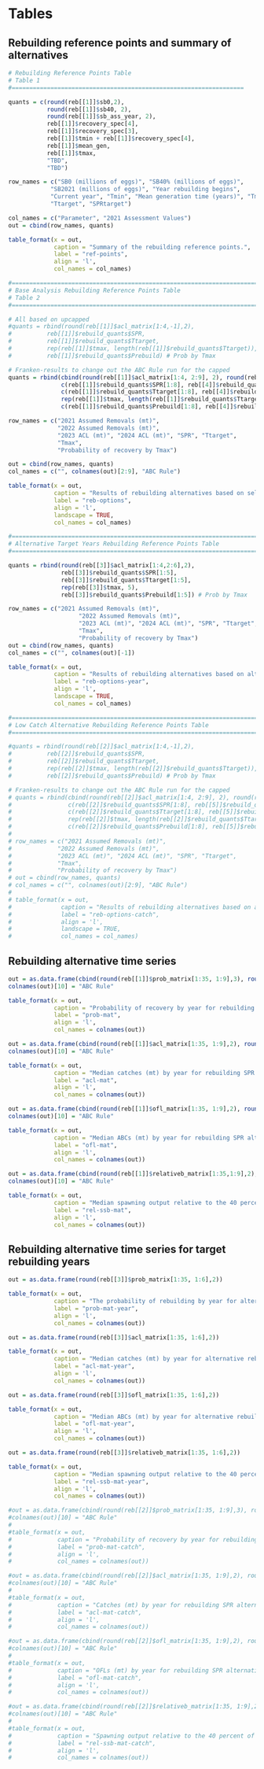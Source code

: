\clearpage
# Tables

## Rebuilding reference points and summary of alternatives

```r
# Rebuilding Reference Points Table
# Table 1
#==================================================================

quants = c(round(reb[[1]]$sb0,2), 
		   round(reb[[1]]$sb40, 2), 
		   round(reb[[1]]$sb_ass_year, 2),
		   reb[[1]]$recovery_spec[4],
		   reb[[1]]$recovery_spec[3], 
		   reb[[1]]$tmin + reb[[1]]$recovery_spec[4], 
		   reb[[1]]$mean_gen, 
		   reb[[1]]$tmax, 
		   "TBD",
		   "TBD")

row_names = c("SB0 (millions of eggs)", "SB40% (millions of eggs)", 
			"SB2021 (millions of eggs)", "Year rebuilding begins",
		    "Current year", "Tmin", "Mean generation time (years)", "Tmax", 
		    "Ttarget", "SPRtarget")

col_names = c("Parameter", "2021 Assessment Values")
out = cbind(row_names, quants)

table_format(x = out,
             caption = "Summary of the rebuilding reference points.",
             label = "ref-points",
             align = 'l',
             col_names = col_names)
```

\clearpage

```r
#==========================================================================
# Base Analysis Rebuilding Reference Points Table
# Table 2 
#=========================================================================

# All based on upcapped
#quants = rbind(round(reb[[1]]$acl_matrix[1:4,-1],2),
#		   reb[[1]]$rebuild_quants$SPR,
#		   reb[[1]]$rebuild_quants$Ttarget,
#		   rep(reb[[1]]$tmax, length(reb[[1]]$rebuild_quants$Ttarget)),
#		   reb[[1]]$rebuild_quants$Prebuild) # Prob by Tmax

# Franken-results to change out the ABC Rule run for the capped
quants = rbind(cbind(round(reb[[1]]$acl_matrix[1:4, 2:9], 2), round(reb[[4]]$acl_matrix[1:4, 10], 2)),
               c(reb[[1]]$rebuild_quants$SPR[1:8], reb[[4]]$rebuild_quants$SPR[9]),
               c(reb[[1]]$rebuild_quants$Ttarget[1:8], reb[[4]]$rebuild_quants$Ttarget[9]),
               rep(reb[[1]]$tmax, length(reb[[1]]$rebuild_quants$Ttarget)),
               c(reb[[1]]$rebuild_quants$Prebuild[1:8], reb[[4]]$rebuild_quants$Prebuild[9])) # Prob by Tmax

row_names = c("2021 Assumed Removals (mt)", 
			  "2022 Assumed Removals (mt)",
			  "2023 ACL (mt)", "2024 ACL (mt)", "SPR", "Ttarget", 
			  "Tmax",
			  "Probability of recovery by Tmax")

out = cbind(row_names, quants)
col_names = c("", colnames(out)[2:9], "ABC Rule")

table_format(x = out,
             caption = "Results of rebuilding alternatives based on selection of an SPR target or year for 50 percent probability of recovery based on the assumed removals for 2021-22. The SPR value for the ABC Rule is lower than 0.50 since this value represents the average SPR value applied across the projection period based on the time-varying buffer.",
             label = "reb-options",
             align = 'l',
             landscape = TRUE,
             col_names = col_names)
```


```r
#========================================================================================
# Alternative Target Years Rebuilding Reference Points Table
#========================================================================================

quants = rbind(round(reb[[3]]$acl_matrix[1:4,2:6],2),
               reb[[3]]$rebuild_quants$SPR[1:5],
               reb[[3]]$rebuild_quants$Ttarget[1:5],
               rep(reb[[3]]$tmax, 5),
               reb[[3]]$rebuild_quants$Prebuild[1:5]) # Prob by Tmax

row_names = c("2021 Assumed Removals (mt)", 
                    "2022 Assumed Removals (mt)",
                    "2023 ACL (mt)", "2024 ACL (mt)", "SPR", "Ttarget", 
                    "Tmax",
                    "Probability of recovery by Tmax")
out = cbind(row_names, quants)
col_names = c("", colnames(out)[-1])

table_format(x = out,
             caption = "Results of rebuilding alternatives based on alternative target rebuilding years based on 50 percent probability of recovery.",
             label = "reb-options-year",
             align = 'l',
             landscape = TRUE,
             col_names = col_names)
```


```r
#=========================================================================================
# Low Catch Alternative Rebuilding Reference Points Table
#=========================================================================================

#quants = rbind(round(reb[[2]]$acl_matrix[1:4,-1],2),
#		   reb[[2]]$rebuild_quants$SPR,
#		   reb[[2]]$rebuild_quants$Ttarget,
#		   rep(reb[[2]]$tmax, length(reb[[2]]$rebuild_quants$Ttarget)),
#		   reb[[2]]$rebuild_quants$Prebuild) # Prob by Tmax

# Franken-results to change out the ABC Rule run for the capped
# quants = rbind(cbind(round(reb[[2]]$acl_matrix[1:4, 2:9], 2), round(reb[[5]]$acl_matrix[1:4, 10], 2)),
#                c(reb[[2]]$rebuild_quants$SPR[1:8], reb[[5]]$rebuild_quants$SPR[9]),
#                c(reb[[2]]$rebuild_quants$Ttarget[1:8], reb[[5]]$rebuild_quants$Ttarget[9]),
#                rep(reb[[2]]$tmax, length(reb[[2]]$rebuild_quants$Ttarget)),
#                c(reb[[2]]$rebuild_quants$Prebuild[1:8], reb[[5]]$rebuild_quants$Prebuild[9])) # Prob by Tmax
# 
# row_names = c("2021 Assumed Removals (mt)", 
# 			  "2022 Assumed Removals (mt)",
# 			  "2023 ACL (mt)", "2024 ACL (mt)", "SPR", "Ttarget", 
# 			  "Tmax",
# 			  "Probability of recovery by Tmax")
# out = cbind(row_names, quants)
# col_names = c("", colnames(out)[2:9], "ABC Rule")
# 
# table_format(x = out,
#              caption = "Results of rebuilding alternatives based on alternative SPR targets resulting in 50 percent probability of recovery by the target # year listed based on the assumed removals for 2021-22. The SPR value for the ABC Rule is lower than 0.50 since this value represents the # average SPR value applied across the projection period based on the time-varying ",
#              label = "reb-options-catch",
#              align = 'l',
#              landscape = TRUE,
#              col_names = col_names)
```


\clearpage

## Rebuilding alternative time series 

```r

out = as.data.frame(cbind(round(reb[[1]]$prob_matrix[1:35, 1:9],3), round(reb[[4]]$prob_matrix[1:35, 10], 3)))
colnames(out)[10] = "ABC Rule"

table_format(x = out,
             caption = "Probability of recovery by year for rebuilding SPR alternatives assuming removals of 90.8 and 88.9 mt in 2021 and 2022, respectively.",
             label = "prob-mat",
             align = 'l',
             col_names = colnames(out))
```


```r

out = as.data.frame(cbind(round(reb[[1]]$acl_matrix[1:35, 1:9],2), round(reb[[4]]$acl_matrix[1:35, 10],2)))
colnames(out)[10] = "ABC Rule"

table_format(x = out,
             caption = "Median catches (mt) by year for rebuilding SPR alternatives assuming removals of 90.8 and 88.9 mt in 2021 and 2022, respectively.",
             label = "acl-mat",
             align = 'l',
             col_names = colnames(out))
```


```r

out = as.data.frame(cbind(round(reb[[1]]$ofl_matrix[1:35, 1:9],2), round(reb[[4]]$ofl_matrix[1:35, 10],2)))
colnames(out)[10] = "ABC Rule"

table_format(x = out,
             caption = "Median ABCs (mt) by year for rebuilding SPR alternatives assuming removals of 90.8 and 88.9 mt in 2021 and 2022, respectively.",
             label = "ofl-mat",
             align = 'l',
             col_names = colnames(out))
```


```r

out = as.data.frame(cbind(round(reb[[1]]$relativeb_matrix[1:35,1:9],2), round(reb[[4]]$relativeb_matrix[1:35, 10], 2)))
colnames(out)[10] = "ABC Rule"

table_format(x = out,
             caption = "Median spawning output relative to the 40 percent of unfished spawning output target by year for rebuilding SPR alternatives assuming removals of 90.8 and 88.9 mt in 2021 and 2022, respectively. ",
             label = "rel-ssb-mat",
             align = 'l',
             col_names = colnames(out))
```

\clearpage

## Rebuilding alternative time series for target rebuilding years

```r

out = as.data.frame(round(reb[[3]]$prob_matrix[1:35, 1:6],2))

table_format(x = out,
             caption = "The probability of rebuilding by year for alternative rebuilding target years assuming removals of 90.8 and 88.9 mt in 2021 and 2022, respectively.",
             label = "prob-mat-year",
             align = 'l',
             col_names = colnames(out))
```

```r

out = as.data.frame(round(reb[[3]]$acl_matrix[1:35, 1:6],2))

table_format(x = out,
             caption = "Median catches (mt) by year for alternative rebuilding target years assuming removals of 90.8 and 88.9 mt in 2021 and 2022, respectively.",
             label = "acl-mat-year",
             align = 'l',
             col_names = colnames(out))
```

```r

out = as.data.frame(round(reb[[3]]$ofl_matrix[1:35, 1:6],2))

table_format(x = out,
             caption = "Median ABCs (mt) by year for alternative rebuilding target years assuming removals of 90.8 and 88.9 mt in 2021 and 2022, respectively.",
             label = "ofl-mat-year",
             align = 'l',
             col_names = colnames(out))
```


```r

out = as.data.frame(round(reb[[3]]$relativeb_matrix[1:35, 1:6],2))

table_format(x = out,
             caption = "Median spawning output relative to the 40 percent of unfished spawning output target by year for alternative rebuilding targets assuming removals of 90.8 and 88.9 mt in 2021 and 2022, respectively.",
             label = "rel-ssb-mat-year",
             align = 'l',
             col_names = colnames(out))
```


\clearpage


```r

#out = as.data.frame(cbind(round(reb[[2]]$prob_matrix[1:35, 1:9],3), round(reb[[5]]$prob_matrix[1:35, 10])))
#colnames(out)[10] = "ABC Rule"
#
#table_format(x = out,
#             caption = "Probability of recovery by year for rebuilding SPR alternatives assuming removals of 50 mt in 2021 and 2022, respectively.",
#             label = "prob-mat-catch",
#             align = 'l',
#             col_names = colnames(out))
```


```r

#out = as.data.frame(cbind(round(reb[[2]]$acl_matrix[1:35, 1:9],2), round(reb[[2]]$acl_matrix[1:35, 10],2)))
#colnames(out)[10] = "ABC Rule"
#
#table_format(x = out,
#             caption = "Catches (mt) by year for rebuilding SPR alternatives assuming removals of 50 mt in 2021 and 2022, respectively.",
#             label = "acl-mat-catch",
#             align = 'l',
#             col_names = colnames(out))
```

```r

#out = as.data.frame(cbind(round(reb[[2]]$ofl_matrix[1:35, 1:9],2), round(reb[[2]]$ofl_matrix[1:35, 10],2)))
#colnames(out)[10] = "ABC Rule"
#
#table_format(x = out,
#             caption = "OFLs (mt) by year for rebuilding SPR alternatives assuming removals of 50 mt in 2021 and 2022, respectively.",
#             label = "ofl-mat-catch",
#             align = 'l',
#             col_names = colnames(out))
```


```r

#out = as.data.frame(cbind(round(reb[[2]]$relativeb_matrix[1:35, 1:9],2), round(reb[[2]]$relativeb_matrix[1:35, 10],2)))
#colnames(out)[10] = "ABC Rule"
#
#table_format(x = out,
#             caption = "Spawning output relative to the 40 percent of unfished spawning output target by year for rebuilding SPR alternatives assuming #removals of 50 mt in 2021 and 2022, respectively.",
#             label = "rel-ssb-mat-catch",
#             align = 'l',
#             col_names = colnames(out))
```
